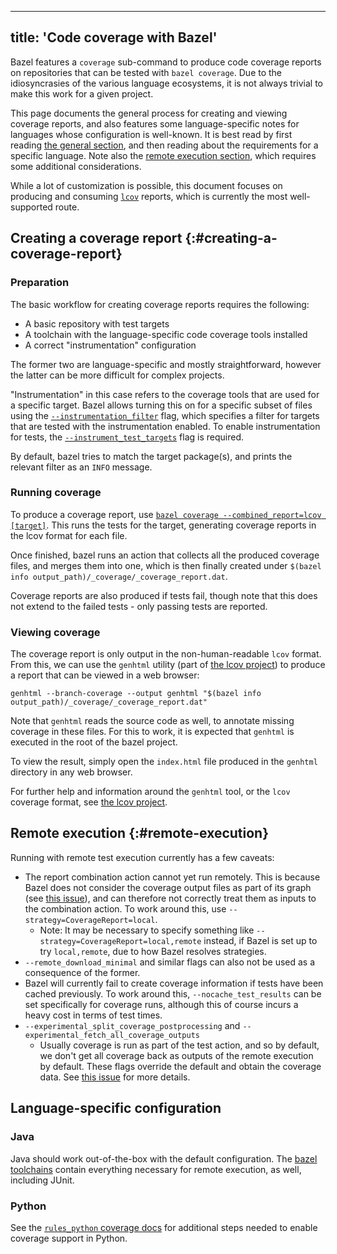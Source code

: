 
---
title: 'Code coverage with Bazel'
---



Bazel features a `coverage` sub-command to produce code coverage
reports on repositories that can be tested with `bazel coverage`. Due
to the idiosyncrasies of the various language ecosystems, it is not
always trivial to make this work for a given project.

This page documents the general process for creating and viewing
coverage reports, and also features some language-specific notes for
languages whose configuration is well-known. It is best read by first
reading [the general section](#creating-a-coverage-report), and then
reading about the requirements for a specific language. Note also the
[remote execution section](#remote-execution), which requires some
additional considerations.

While a lot of customization is possible, this document focuses on
producing and consuming [`lcov`][lcov] reports, which is currently the
most well-supported route.

## Creating a coverage report {:#creating-a-coverage-report}

### Preparation

The basic workflow for creating coverage reports requires the
following:

- A basic repository with test targets
- A toolchain with the language-specific code coverage tools installed
- A correct "instrumentation" configuration

The former two are language-specific and mostly straightforward,
however the latter can be more difficult for complex projects.

"Instrumentation" in this case refers to the coverage tools that are
used for a specific target. Bazel allows turning this on for a
specific subset of files using the
[`--instrumentation_filter`](/reference/command-line-reference#flag--instrumentation_filter)
flag, which specifies a filter for targets that are tested with the
instrumentation enabled. To enable instrumentation for tests, the
[`--instrument_test_targets`](/reference/command-line-reference#flag--instrument_test_targets)
flag is required.

By default, bazel tries to match the target package(s), and prints the
relevant filter as an `INFO` message.

### Running coverage

To produce a coverage report, use [`bazel coverage
--combined_report=lcov
[target]`](/reference/command-line-reference#coverage). This runs the
tests for the target, generating coverage reports in the lcov format
for each file.

Once finished, bazel runs an action that collects all the produced
coverage files, and merges them into one, which is then finally
created under `$(bazel info
output_path)/_coverage/_coverage_report.dat`.

Coverage reports are also produced if tests fail, though note that
this does not extend to the failed tests - only passing tests are
reported.

### Viewing coverage

The coverage report is only output in the non-human-readable `lcov`
format. From this, we can use the `genhtml` utility (part of [the lcov
project][lcov]) to produce a report that can be viewed in a web
browser:

```console
genhtml --branch-coverage --output genhtml "$(bazel info output_path)/_coverage/_coverage_report.dat"
```

Note that `genhtml` reads the source code as well, to annotate missing
coverage in these files. For this to work, it is expected that
`genhtml` is executed in the root of the bazel project.

To view the result, simply open the `index.html` file produced in the
`genhtml` directory in any web browser.

For further help and information around the `genhtml` tool, or the
`lcov` coverage format, see [the lcov project][lcov].

## Remote execution {:#remote-execution}

Running with remote test execution currently has a few caveats:

- The report combination action cannot yet run remotely. This is
  because Bazel does not consider the coverage output files as part of
  its graph (see [this issue][remote_report_issue]), and can therefore
  not correctly treat them as inputs to the combination action. To
  work around this, use `--strategy=CoverageReport=local`.
  - Note: It may be necessary to specify something like
    `--strategy=CoverageReport=local,remote` instead, if Bazel is set
    up to try `local,remote`, due to how Bazel resolves strategies.
- `--remote_download_minimal` and similar flags can also not be used
  as a consequence of the former.
- Bazel will currently fail to create coverage information if tests
  have been cached previously. To work around this,
  `--nocache_test_results` can be set specifically for coverage runs,
  although this of course incurs a heavy cost in terms of test times.
- `--experimental_split_coverage_postprocessing` and
  `--experimental_fetch_all_coverage_outputs`
  - Usually coverage is run as part of the test action, and so by
    default, we don't get all coverage back as outputs of the remote
    execution by default. These flags override the default and obtain
    the coverage data. See [this issue][split_coverage_issue] for more
    details.

## Language-specific configuration

### Java

Java should work out-of-the-box with the default configuration. The
[bazel toolchains][bazel_toolchains] contain everything necessary for
remote execution, as well, including JUnit.

### Python

See the [`rules_python` coverage docs](https://rules-python.readthedocs.io/en/latest/coverage.html)
for additional steps needed to enable coverage support in Python.

[lcov]: https://github.com/linux-test-project/lcov
[bazel_toolchains]: https://github.com/bazelbuild/bazel-toolchains
[remote_report_issue]: https://github.com/bazelbuild/bazel/issues/4685
[split_coverage_issue]: https://github.com/bazelbuild/bazel/issues/4685
